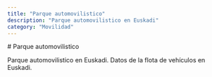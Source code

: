 ```yaml
---
title: "Parque automovilistico"
description: "Parque automovilistico en Euskadi"
category: "Movilidad"
---
```



<DataPageLayout title={frontmatter.title} category={frontmatter.category} description={frontmatter.description}>
  # Parque automovilistico

Parque automovilistico en Euskadi. Datos de la flota de vehículos en Euskadi.

<VehicleFleet originUrl="https://opendata.euskadi.eus/catalogo/-/indicadores-municipales-de-sostenibilidad-medioambiente-y-movilidad/" />

</DataPageLayout>
